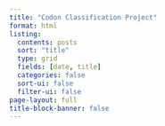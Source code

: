 ```yaml
---
title: "Codon Classification Project"
format: html
listing:
  contents: posts
  sort: "title"
  type: grid
  fields: [date, title]
  categories: false
  sort-ui: false
  filter-ui: false
page-layout: full
title-block-banner: false
---
```


